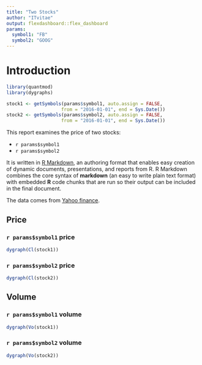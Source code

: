 ```yaml
---
title: "Two Stocks"
author: "ITvitae"
output: flexdashboard::flex_dashboard
params:
  symbol1: "FB"
  symbol2: "GOOG"
---
```


# Introduction

```r
library(quantmod)
library(dygraphs)

stock1 <- getSymbols(params$symbol1, auto.assign = FALSE,
                    from = "2016-01-01", end = Sys.Date())
stock2 <- getSymbols(params$symbol2, auto.assign = FALSE,
                    from = "2016-01-01", end = Sys.Date())
```

This report examines the price of two stocks: 
  
* `r params$symbol1`
* `r params$symbol2` 

It is written in [R Markdown](http://rmarkdown.rstudio.com), an authoring format that enables easy creation of dynamic documents, presentations, and reports from R. R Markdown combines the core syntax of **markdown** (an easy to write plain text format) with embedded **R** code chunks that are run so their output can be included in the final document.

The data comes from [Yahoo finance](http://finance.yahoo.com).

## Price

### `r params$symbol1` price

```r
dygraph(Cl(stock1))
```

### `r params$symbol2` price

```r
dygraph(Cl(stock2))
```

## Volume

### `r params$symbol1` volume

```r
dygraph(Vo(stock1))
```

### `r params$symbol2` volume

```r
dygraph(Vo(stock2))
```